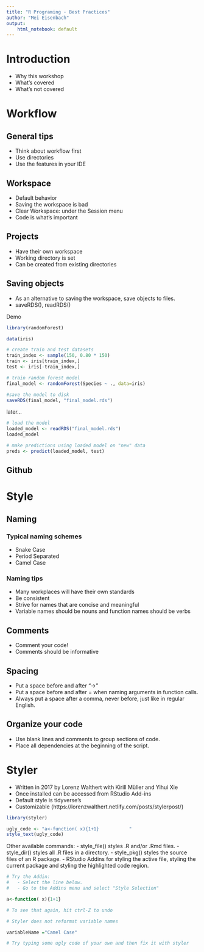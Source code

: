 ---
title: "R Programing - Best Practices"
author: "Mei Eisenbach"
output:
    html_notebook: default
---
# Introduction
- Why this workshop
- What's covered
- What's not covered

# Workflow
## General tips
- Think about workflow first
- Use directories
- Use the features in your IDE

## Workspace
- Default behavior
- Saving the workspace is bad
- Clear Workspace: under the Session menu
- Code is what's important

## Projects
- Have their own workspace
- Working directory is set
- Can be created from existing directories

## Saving objects
- As an alternative to saving the workspace, save objects to files.
- saveRDS(), readRDS()

Demo
```{r message=FALSE, warning=FALSE}
library(randomForest)

data(iris)

# create train and test datasets
train_index <- sample(150, 0.80 * 150)
train <- iris[train_index,]
test <- iris[-train_index,]

# train random forest model
final_model <- randomForest(Species ~ ., data=iris)

#save the model to disk
saveRDS(final_model, "final_model.rds")
```

later...
```{r}
# load the model
loaded_model <- readRDS("final_model.rds")
loaded_model

# make predictions using loaded model on "new" data
preds <- predict(loaded_model, test)
```

## Github

# Style
## Naming

### Typical naming schemes
- Snake Case
- Period Separated
- Camel Case

### Naming tips
- Many workplaces will have their own standards
- Be consistent
- Strive for names that are concise and meaningful
- Variable names should be nouns and function names should be verbs

## Comments
- Comment your code!
- Comments should be informative

## Spacing
- Put a space before and after "->"
- Put a space before and after = when naming arguments in function calls. 
- Always put a space after a comma, never before, just like in regular English.

## Organize your code
- Use blank lines and comments to group sections of code.
- Place all dependencies at the beginning of the script.

# Styler
- Written in 2017 by Lorenz Walthert with Kirill Müller and Yihui Xie
- Once installed can be accessed from RStudio Add-ins
- Default style is tidyverse’s
- Customizable (https://lorenzwalthert.netlify.com/posts/stylerpost/)

```{r}
library(styler)
```

```{r}
ugly_code <- "a<-function( x){1+1}           "
style_text(ugly_code)
```

Other available commands:
- style_file() styles .R and/or .Rmd files.
- style_dir() styles all .R files in a directory.
- style_pkg() styles the source files of an R package.
- RStudio Addins for styling the active file, styling the current package and styling the highlighted code region.

```{r}
# Try the Addin:
#   - Select the line below.
#   - Go to the Addins menu and select "Style Selection"

a<-function( x){1+1}           

# To see that again, hit ctrl-Z to undo
```

```{r}
# Styler does not reformat variable names

variableName ="Camel Case"

```

```{r}
# Try typing some ugly code of your own and then fix it with styler



```


